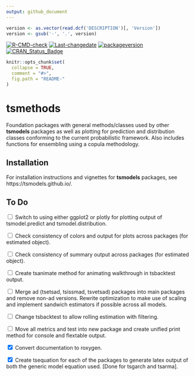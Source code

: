 ```yaml
---
output: github_document
---
```


```r
version <- as.vector(read.dcf('DESCRIPTION')[, 'Version'])
version <- gsub('-', '.', version)
```

[![R-CMD-check](https://github.com/tsmodels/tsmethods/workflows/R-CMD-check/badge.svg)](https://github.com/tsmodels/tsmethods/actions)
[![Last-changedate](https://img.shields.io/badge/last%20change-`r gsub('-', '--', Sys.Date())`-yellowgreen.svg)](/commits/master)
[![packageversion](https://img.shields.io/badge/Package%20version-`r version`-orange.svg?style=flat-square)](commits/master)
[![CRAN_Status_Badge](https://www.r-pkg.org/badges/version/tsmethods)](https://cran.r-project.org/package=tsmethods)


```r
knitr::opts_chunk$set(
  collapse = TRUE,
  comment = "#>",
  fig.path = "README-"
)
```

# tsmethods

Foundation packages with general methods/classes used by other **tsmodels** packages 
as well as plotting for prediction and distribution classes conforming to the 
current probabilistic framework. Also includes functions for ensembling using 
a copula methodology.

## Installation

For installation instructions and vignettes for **tsmodels** packages, 
see https://tsmodels.github.io/.

## To Do

<input type="checkbox" unchecked></input> Switch to using either ggplot2 or plotly for plotting output of tsmodel.predict and tsmodel.distribution.

<input type="checkbox" unchecked></input> Check consistency of colors and output for plots across packages (for estimated object).

<input type="checkbox" unchecked></input> Check consistency of summary output across packages (for estimated object).

<input type="checkbox" unchecked></input> Create tsanimate method for animating walkthrough in tsbacktest output.

<input type="checkbox" unchecked></input> Merge ad (tsetsad, tsissmad, tsvetsad) packages into main packages
and remove non-ad versions. Rewrite optimization to make use of scaling and implement sandwich estimators if
possible across all models.

<input type="checkbox" unchecked></input> Change tsbacktest to allow rolling estimation with filtering.

<input type="checkbox" unchecked></input> Move all metrics and test into new package and create unified
print method for console and flextable output.

<input type="checkbox" checked></input> Convert documentation to roxygen.

<input type="checkbox" checked></input> Create tsequation for each of the packages to generate latex output of both 
the generic model equation used. [Done for tsgarch and tsarma].
